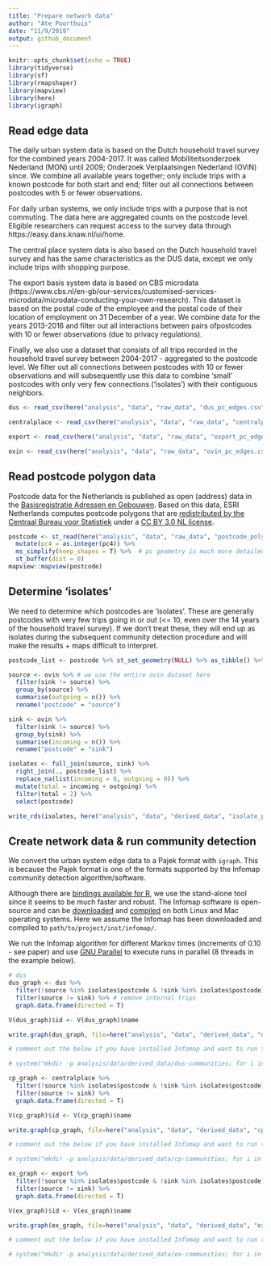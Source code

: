 ```yaml
---
title: "Prepare network data"
author: "Ate Poorthuis"
date: "11/9/2019"
output: github_document
---
```


```r
knitr::opts_chunk$set(echo = TRUE)
library(tidyverse)
library(sf)
library(rmapshaper)
library(mapview)
library(here)
library(igraph)
```

## Read edge data
The daily urban system data is based on the Dutch household travel survey for the combined years 2004-2017. It was called Mobiliteitsonderzoek Nederland (MON) until 2009; Onderzoek Verplaatsingen Nederland (OViN) since. We combine all available years together; only include trips with a known postcode for both start and end; filter out all connections between postcodes with 5 or fewer observations.

For daily urban systems, we only include trips with a purpose that is not commuting. The data here are aggregated counts on the postcode level. Eligible researchers can request access to the survey data through https://easy.dans.knaw.nl/ui/home.

The central place system data is also based on the Dutch household travel survey and has the same characteristics as the DUS data, except we only include trips with shopping purpose.

The export basis system data is based on CBS microdata (https://www.cbs.nl/en-gb/our-services/customised-services-microdata/microdata-conducting-your-own-research). This dataset is based on the postal code of the employee and the postal code of their location of employment on 31 December of a year. We combine data for the years 2013-2016 and filter out all interactions between pairs ofpostcodes with 10 or fewer observations (due to privacy regulations).

Finally, we also use a dataset that consists of all trips recorded in the household travel survey between 2004-2017 - aggregated to the postcode level. We filter out all connections between postcodes with 10 or fewer observations and will subsequently use this data to combine 'small' postcodes with only very few connections ('isolates') with their contiguous neighbors.

```r
dus <- read_csv(here("analysis", "data", "raw_data", "dus_pc_edges.csv"))

centralplace <- read_csv(here("analysis", "data", "raw_data", "centralplace_pc_edges.csv"))

export <- read_csv(here("analysis", "data", "raw_data", "export_pc_edges.csv"))

ovin <- read_csv(here("analysis", "data", "raw_data", "ovin_pc_edges.csv"))
```

## Read postcode polygon data
Postcode data for the Netherlands is published as open (address) data in the [Basisregistratie Adressen en Gebouwen](https://data.overheid.nl/data/dataset/basisregistratie-adressen-en-gebouwen--bag-). Based on this data, ESRI Netherlands computes postcode polygons that are [redistributed by the Centraal Bureau voor Statistiek](https://www.cbs.nl/nl-nl/dossier/nederland-regionaal/geografische-data/gegevens-per-postcode) under a [CC BY 3.0 NL license](https://creativecommons.org/licenses/by/3.0/nl/).

```r
postcode <- st_read(here("analysis", "data", "raw_data", "postcode_polygons", "CBS_ESRI_PC4_2017.shp"), crs = 28992, stringsAsFactors = F) %>% 
  mutate(pc4 = as.integer(pc4)) %>% 
  ms_simplify(keep_shapes = T) %>%  # pc geometry is much more detailed than we need, simplify
  st_buffer(dist = 0)
mapview::mapview(postcode)
```

## Determine 'isolates'
We need to determine which postcodes are 'isolates'. These are generally postcodes with very few trips going in or out (<= 10, even over the 14 years of the household travel survey). If we don't treat these, they will end up as isolates during the subsequent community detection procedure and will make the results + maps difficult to interpret.

```r
postcode_list <- postcode %>% st_set_geometry(NULL) %>% as_tibble() %>% rename(postcode = pc4)

source <- ovin %>% # we use the entire ovin dataset here
  filter(sink != source) %>% 
  group_by(source) %>% 
  summarise(outgoing = n()) %>% 
  rename("postcode" = "source")

sink <- ovin %>%
  filter(sink != source) %>% 
  group_by(sink) %>% 
  summarise(incoming = n()) %>% 
  rename("postcode" = "sink")

isolates <- full_join(source, sink) %>%
  right_join(., postcode_list) %>% 
  replace_na(list(incoming = 0, outgoing = 0)) %>% 
  mutate(total = incoming + outgoing) %>% 
  filter(total < 2) %>% 
  select(postcode)

write_rds(isolates, here("analysis", "data", "derived_data", "isolate_postcodes.rds"))
```

## Create network data & run community detection
We convert the urban system edge data to a Pajek format with `igraph`. This is because the Pajek format is one of the formats supported by the Infomap community detection algorithm/software.

Although there are [bindings available for R](https://www.mapequation.org/code.html#Examples-with-R), we use the stand-alone tool since it seems to be much faster and robust. The Infomap software is open-source and can be [downloaded](https://www.mapequation.org/code.html) and [compiled](https://www.mapequation.org/code.html#Download-and-compile) on both Linux and Mac operating systems. Here we assume the Infomap has been downloaded and compiled to `path/to/project/inst/infomap/`.

We run the Infomap algorithm for different Markov times (increments of 0.10 - see paper) and use [GNU Parallel](https://www.gnu.org/software/parallel/sem.html) to execute runs in parallel (8 threads in the example below).

```r
# dus
dus_graph <- dus %>% 
  filter(!source %in% isolates$postcode & !sink %in% isolates$postcode) %>% # remove links to isolate postcodes
  filter(source != sink) %>% # remove internal trips
  graph.data.frame(directed = T)

V(dus_graph)$id <- V(dus_graph)$name

write.graph(dus_graph, file=here("analysis", "data", "derived_data", "dus.net"), format="pajek")

# comment out the below if you have installed Infomap and want to run the community detection algorithm yourself

# system("mkdir -p analysis/data/derived_data/dus-communities; for i in `seq 0.10 0.10 7`; do sem -j8 inst/infomap/Infomap analysis/data/derived_data/dus.net . -N 500 --undirected --tree --two-level --markov-time $i --out-name analysis/data/derived_data/dus-communities/dus-$i --silent; done; sem --wait", intern = F)
```

```r
cp_graph <- centralplace %>% 
  filter(!source %in% isolates$postcode & !sink %in% isolates$postcode) %>% 
  filter(source != sink) %>% 
  graph.data.frame(directed = T)

V(cp_graph)$id <- V(cp_graph)$name

write.graph(cp_graph, file=here("analysis", "data", "derived_data", "cp.net"), format="pajek")

# comment out the below if you have installed Infomap and want to run the community detection algorithm yourself

# system("mkdir -p analysis/data/derived_data/cp-communities; for i in `seq 0.10 0.10 7`; do sem -j8 inst/infomap/Infomap analysis/data/derived_data/cp.net . -N 500 --undirected --tree --two-level --markov-time $i --out-name analysis/data/derived_data/cp-communities/cp-$i --silent; done; sem --wait", intern = F)
```

```r
ex_graph <- export %>% 
  filter(!source %in% isolates$postcode & !sink %in% isolates$postcode) %>% 
  filter(source != sink) %>% 
  graph.data.frame(directed = T)

V(ex_graph)$id <- V(ex_graph)$name

write.graph(ex_graph, file=here("analysis", "data", "derived_data", "ex.net"), format="pajek")

# comment out the below if you have installed Infomap and want to run the community detection algorithm yourself

# system("mkdir -p analysis/data/derived_data/ex-communities; for i in `seq 0.15 0.15 7`; do sem -j8 inst/infomap/Infomap analysis/data/derived_data/ex.net . -N 500 --undirected --tree --two-level --markov-time $i --out-name analysis/data/derived_data/ex-communities/ex-$i --silent; done; sem --wait", intern = F)
```
